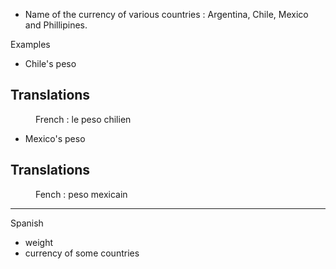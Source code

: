 * Name of the currency of various countries : Argentina, Chile, Mexico and Phillipines.
Examples

*Chile's peso 
==Translations==
:French : le peso chilien

* Mexico's peso 
==Translations==
:Fench : peso mexicain

----
Spanish

* weight
* currency of some countries